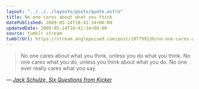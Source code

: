 ```yaml
---
layout: "../../../layouts/posts/quote.astro"
title: No one cares about what you think
datePublished: 2009-05-14T18:41:34+00:00
updatedDate: 2009-05-14T18:41:34+00:00
source: tumblr stream
tumblrUrl: https://stream.anglepoised.com/post/107799136/no-one-cares-about-what-you-think-unless-you-do
---
```


> No one cares about what you think, unless you do what you think. No one cares what you do, unless you think about what you do. No one ever really cares what you say.

— <cite>[Jack Schulze, _Six Questions from Kicker_](http://www.kickerstudio.com/blog/2009/05/six-questions-from-kicker-jack-schulze/)</cite>
